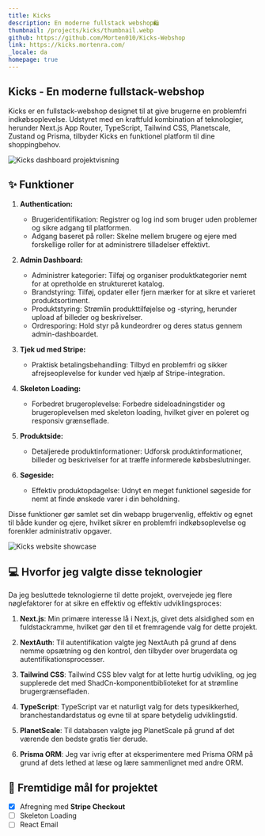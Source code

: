 ```yaml
---
title: Kicks
description: En moderne fullstack webshop🛍️
thumbnail: /projects/kicks/thumbnail.webp
github: https://github.com/Morten010/Kicks-Webshop
link: https://kicks.mortenra.com/
_locale: da
homepage: true
---
```


## Kicks - En moderne fullstack-webshop

Kicks er en fullstack-webshop designet til at give brugerne en problemfri indkøbsoplevelse. Udstyret med en kraftfuld kombination af teknologier, herunder Next.js App Router, TypeScript, Tailwind CSS, Planetscale, Zustand og Prisma, tilbyder Kicks en funktionel platform til dine shoppingbehov.

![Kicks dashboard projektvisning](/projects/kicks/showcase.webp)

## ✨ Funktioner

1. **Authentication:**
   - Brugeridentifikation: Registrer og log ind som bruger uden problemer og sikre adgang til platformen.
   - Adgang baseret på roller: Skelne mellem brugere og ejere med forskellige roller for at administrere tilladelser effektivt.

2. **Admin Dashboard:**
   - Administrer kategorier: Tilføj og organiser produktkategorier nemt for at opretholde en struktureret katalog.
   - Brandstyring: Tilføj, opdater eller fjern mærker for at sikre et varieret produktsortiment.
   - Produktstyring: Strømlin produkttilføjelse og -styring, herunder upload af billeder og beskrivelser.
   - Ordresporing: Hold styr på kundeordrer og deres status gennem admin-dashboardet.

3. **Tjek ud med Stripe:**
   - Praktisk betalingsbehandling: Tilbyd en problemfri og sikker afrejseoplevelse for kunder ved hjælp af Stripe-integration.

4. **Skeleton Loading:**
   - Forbedret brugeroplevelse: Forbedre sideloadningstider og brugeroplevelsen med skeleton loading, hvilket giver en poleret og responsiv grænseflade.

5. **Produktside:**
   - Detaljerede produktinformationer: Udforsk produktinformationer, billeder og beskrivelser for at træffe informerede købsbeslutninger.

6. **Søgeside:**
   - Effektiv produktopdagelse: Udnyt en meget funktionel søgeside for nemt at finde ønskede varer i din beholdning.

Disse funktioner gør samlet set din webapp brugervenlig, effektiv og egnet til både kunder og ejere, hvilket sikrer en problemfri indkøbsoplevelse og forenkler administrativ opgaver.

![Kicks website showcase](/projects/kicks/showcase2.webp)

## 💻 Hvorfor jeg valgte disse teknologier

Da jeg besluttede teknologierne til dette projekt, overvejede jeg flere nøglefaktorer for at sikre en effektiv og effektiv udviklingsproces:

1. **Next.js**: Min primære interesse lå i Next.js, givet dets alsidighed som en fuldstackramme, hvilket gør den til et fremragende valg for dette projekt.

2. **NextAuth**: Til autentifikation valgte jeg NextAuth på grund af dens nemme opsætning og den kontrol, den tilbyder over brugerdata og autentifikationsprocesser.

3. **Tailwind CSS**: Tailwind CSS blev valgt for at lette hurtig udvikling, og jeg supplerede det med ShadCn-komponentbiblioteket for at strømline brugergrænsefladen.

4. **TypeScript**: TypeScript var et naturligt valg for dets type­sikkerhed, branchestandardstatus og evne til at spare betydelig udviklingstid.

5. **PlanetScale**: Til databasen valgte jeg PlanetScale på grund af det værende den bedste gratis tier derude.

6. **Prisma ORM**: Jeg var ivrig efter at eksperimentere med Prisma ORM på grund af dets lethed at læse og lære sammenlignet med andre ORM.

## 🚀 Fremtidige mål for projektet
- [x] Afregning med **Stripe Checkout**
- [ ] Skeleton Loading
- [ ] React Email
